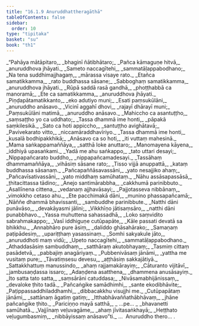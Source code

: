 ```yaml
---
title: "16.1.9 Anuruddhattheragāthā"
tableOfContents: false
sidebar:
  order: 10
type: "tipitaka"
basket: "su"
book: "th1"
---
```



<DynamicBreadcrumb />

<Division number="892" book="th1">

<Paragraph number="1236" type="verses" book="th1">
_“Pahāya mātāpitaro,_  
_bhaginī ñātibhātaro;_  
_Pañca kāmaguṇe hitvā,_  
_anuruddhova jhāyati._  

</Paragraph>

</Division>
<Division number="893" book="th1">

<Paragraph number="1237" type="verses" book="th1">
_Sameto naccagītehi,_  
_sammatāḷappabodhano;_  
_Na tena suddhimajjhagaṃ,_  
_mārassa visaye rato._  

</Paragraph>

</Division>
<Division number="894" book="th1">

<Paragraph number="1238" type="verses" book="th1">
_Etañca samatikkamma,_  
_rato buddhassa sāsane;_  
_Sabboghaṃ samatikkamma,_  
_anuruddhova jhāyati._  

</Paragraph>

</Division>
<Division number="895" book="th1">

<Paragraph number="1239" type="verses" book="th1">
_Rūpā saddā rasā gandhā,_  
_phoṭṭhabbā ca manoramā;_  
_Ete ca samatikkamma,_  
_anuruddhova jhāyati._  

</Paragraph>

</Division>
<Division number="896" book="th1">

<Paragraph number="1240" type="verses" book="th1">
_Piṇḍapātamatikkanto,_  
_eko adutiyo muni;_  
_Esati paṃsukūlāni,_  
_anuruddho anāsavo._  

</Paragraph>

</Division>
<Division number="897" book="th1">

<Paragraph number="1241" type="verses" book="th1">
_Vicinī aggahī dhovi,_  
_rajayī dhārayī muni;_  
_Paṃsukūlāni matimā,_  
_anuruddho anāsavo._  

</Paragraph>

</Division>
<Division number="898" book="th1">

<Paragraph number="1242" type="verses" book="th1">
_Mahiccho ca asantuṭṭho,_  
_saṃsaṭṭho yo ca uddhato;_  
_Tassa dhammā ime honti,_  
_pāpakā saṃkilesikā._  

</Paragraph>

</Division>
<Division number="899" book="th1">

<Paragraph number="1243" type="verses" book="th1">
_Sato ca hoti appiccho,_  
_santuṭṭho avighātavā;_  
_Pavivekarato vitto,_  
_niccamāraddhavīriyo._  

</Paragraph>

</Division>
<Division number="900" book="th1">

<Paragraph number="1244" type="verses" book="th1">
_Tassa dhammā ime honti,_  
_kusalā bodhipakkhikā;_  
_Anāsavo ca so hoti,_  
_iti vuttaṃ mahesinā._  

</Paragraph>

</Division>
<Division number="901" book="th1">

<Paragraph number="1245" type="verses" book="th1">
_Mama saṅkappamaññāya,_  
_satthā loke anuttaro;_  
_Manomayena kāyena,_  
_iddhiyā upasaṅkami._  

</Paragraph>

</Division>
<Division number="902" book="th1">

<Paragraph number="1246" type="verses" book="th1">
_Yadā me ahu saṅkappo,_  
_tato uttari desayi;_  
_Nippapañcarato buddho,_  
_nippapañcamadesayi._  

</Paragraph>

</Division>
<Division number="903" book="th1">

<Paragraph number="1247" type="verses" book="th1">
_Tassāhaṃ dhammamaññāya,_  
_vihāsiṃ sāsane rato;_  
_Tisso vijjā anuppattā,_  
_kataṃ buddhassa sāsanaṃ._  

</Paragraph>

</Division>
<Division number="904" book="th1">

<Paragraph number="1248" type="verses" book="th1">
_Pañcapaññāsavassāni,_  
_yato nesajjiko ahaṃ;_  
_Pañcavīsativassāni,_  
_yato middhaṃ samūhataṃ._  

</Paragraph>

</Division>
<Division number="905" book="th1">

<Paragraph number="1249" type="verses" book="th1">
_Nāhu assāsapassāsā,_  
_ṭhitacittassa tādino;_  
_Anejo santimārabbha,_  
_cakkhumā parinibbuto._  

</Paragraph>

</Division>
<Division number="906" book="th1">

<Paragraph number="1250" type="verses" book="th1">
_Asallīnena cittena,_  
_vedanaṃ ajjhavāsayi;_  
_Pajjotasseva nibbānaṃ,_  
_vimokkho cetaso ahu._  

</Paragraph>

</Division>
<Division number="907" book="th1">

<Paragraph number="1251" type="verses" book="th1">
_Ete pacchimakā dāni,_  
_munino phassapañcamā;_  
_Nāññe dhammā bhavissanti,_  
_sambuddhe parinibbute._  

</Paragraph>

</Division>
<Division number="908" book="th1">

<Paragraph number="1252" type="verses" book="th1">
_Natthi dāni punāvāso,_  
_devakāyasmi jālini;_  
_Vikkhīṇo jātisaṃsāro,_  
_natthi dāni punabbhavo._  

</Paragraph>

</Division>
<Division number="909" book="th1">

<Paragraph number="1253" type="verses" book="th1">
_Yassa muhuttena sahassadhā,_  
_Loko saṃvidito sabrahmakappo;_  
_Vasī iddhiguṇe cutūpapāte,_  
_Kāle passati devatā sa bhikkhu._  

</Paragraph>

</Division>
<Division number="910" book="th1">

<Paragraph number="1254" type="verses" book="th1">
_Annabhāro pure āsiṃ,_  
_daliddo ghāsahārako;_  
_Samaṇaṃ paṭipādesiṃ,_  
_upariṭṭhaṃ yasassinaṃ._  

</Paragraph>

</Division>
<Division number="911" book="th1">

<Paragraph number="1255" type="verses" book="th1">
_Somhi sakyakule jāto,_  
_anuruddhoti maṃ vidū;_  
_Upeto naccagītehi,_  
_sammatāḷappabodhano._  

</Paragraph>

</Division>
<Division number="912" book="th1">

<Paragraph number="1256" type="verses" book="th1">
_Athaddasāsiṃ sambuddhaṃ,_  
_satthāraṃ akutobhayaṃ;_  
_Tasmiṃ cittaṃ pasādetvā,_  
_pabbajiṃ anagāriyaṃ._  

</Paragraph>

</Division>
<Division number="913" book="th1">

<Paragraph number="1257" type="verses" book="th1">
_Pubbenivāsaṃ jānāmi,_  
_yattha me vusitaṃ pure;_  
_Tāvatiṃsesu devesu,_  
_aṭṭhāsiṃ sakkajātiyā._  

</Paragraph>

</Division>
<Division number="914" book="th1">

<Paragraph number="1258" type="verses" book="th1">
_Sattakkhattuṃ manussindo,_  
_ahaṃ rajjamakārayiṃ;_  
_Cāturanto vijitāvī,_  
_jambusaṇḍassa issaro;_  
_Adaṇḍena asatthena,_  
_dhammena anusāsayiṃ._  

</Paragraph>

</Division>
<Division number="915" book="th1">

<Paragraph number="1259" type="verses" book="th1">
_Ito satta tato satta,_  
_saṃsārāni catuddasa;_  
_Nivāsamabhijānissaṃ,_  
_devaloke ṭhito tadā._  

</Paragraph>

</Division>
<Division number="916" book="th1">

<Paragraph number="1260" type="verses" book="th1">
_Pañcaṅgike samādhimhi,_  
_sante ekodibhāvite;_  
_Paṭippassaddhiladdhamhi,_  
_dibbacakkhu visujjhi me._  

</Paragraph>

</Division>
<Division number="917" book="th1">

<Paragraph number="1261" type="verses" book="th1">
_Cutūpapātaṃ jānāmi,_  
_sattānaṃ āgatiṃ gatiṃ;_  
_Itthabhāvaññathābhāvaṃ,_  
_jhāne pañcaṅgike ṭhito._  

</Paragraph>

</Division>
<Division number="918" book="th1">

<Paragraph number="1262" type="verses" book="th1">
_Pariciṇṇo mayā satthā,_  
_ …pe… _  
_bhavanetti samūhatā._  

</Paragraph>

</Division>
<Division number="919" book="th1">

<Paragraph number="1263" type="verses" book="th1">
_Vajjīnaṃ veḷuvagāme,_  
_ahaṃ jīvitasaṅkhayā;_  
_Heṭṭhato veḷugumbasmiṃ,_  
_nibbāyissaṃ anāsavo”ti._  


</Paragraph>
</Division>

<Paragraph number="1264" type="center" book="th1">
…  Anuruddho thero… .
</Paragraph>